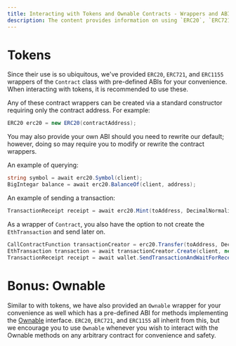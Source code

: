 ```yaml
---
title: Interacting with Tokens and Ownable Contracts - Wrappers and ABIs
description: The content provides information on using `ERC20`, `ERC721`, and `ERC1155` wrappers of the Contract class with pre-defined ABIs for interacting with tokens.
---
```


# Tokens 

Since their use is so ubiquitous, we've provided `ERC20`, `ERC721`, and `ERC1155` wrappers of the `Contract` class with pre-defined ABIs for your convenience. When interacting with tokens, it is recommended to use these.

Any of these contract wrappers can be created via a standard constructor requiring only the contract address. For example:
```csharp
ERC20 erc20 = new ERC20(contractAddress);
```
You may also provide your own ABI should you need to rewrite our default; however, doing so may require you to modify or rewrite the contract wrappers.

An example of querying:
```csharp
string symbol = await erc20.Symbol(client);
BigIntegar balance = await erc20.BalanceOf(client, address);
```

An example of sending a transaction:
```csharp
TransactionReceipt receipt = await erc20.Mint(toAddress, DecimalNormalizer.NormalizeAsBigInteger(1)).SendTransactionMethodAndWaitForReceipt(wallet, client);
```
As a wrapper of `Contract`, you also have the option to not create the `EthTransaction` and send later on.
```csharp
CallContractFunction transactionCreator = erc20.Transfer(toAddress, DecimalNormalizer.NormalizeAsBigInteger(1));
EthTransaction transaction = await transactionCreator.Create(client, new ContractCall(wallet.GetAddress()));
TransactionReceipt receipt = await wallet.SendTransactionAndWaitForReceipt(client, transaction);
```

# Bonus: Ownable

Similar to with tokens, we have also provided an `Ownable` wrapper for your convenience as well which has a pre-defined ABI for methods implementing the [Ownable](https://docs.openzeppelin.com/contracts/2.x/access-control#ownership-and-ownable) interface.
`ERC20`, `ERC721`, and `ERC1155` all inherit from this, but we encourage you to use `Ownable` whenever you wish to interact with the Ownable methods on any arbitrary contract for convenience and safety.